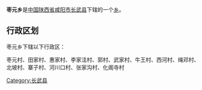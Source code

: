 {{中国乡级行政区
|行政区全称 = 枣元乡
|景观照片文件名 = 
|景观照片描述 = 
|汉语拼音 =
|其他语言 = 
|其他语言名称 = 
|位置图文件名 = 
|位置图描述 = 
|自定义图片=
|上级行政区 = [[陕西省|陕西省]][[咸阳市|咸阳市]][[长武县|长武县]]
|行政区类别 = [[乡级行政区|乡]]
|行政区划代码 = 
|行政区划 = 
|村委会 = 
|居委会 = 
|建置时间 = 
|领导职位 = 
|领导名称 = 
|政府驻地 = 
|毗邻 = 
|地理坐标 = 
|总面积 = 
|总人口 = 
|户籍人口 = 
|户籍人口年份 = 
|常住人口 = 
|常住人口年份 = 
|人口密度 = 
|GDP = 
|邮政编码 = 
|电话区号 = 
|官方网站 = 
|网站名称 = 
}}
'''枣元乡'''是[[中华人民共和国|中国]][[陕西省|陕西省]][[咸阳市|咸阳市]][[长武县|长武县]]下辖的一个[[乡级行政区|乡]]。

== 行政区划 ==
枣元乡下辖以下行政区：

枣元村、田家村、惠家村、李家洼村、郭村、武家村、牛王村、西河村、绳邓村、北坡村、寨子村、河川口村、张家沟村、化阁寺村

{{陕西小作品}}
{{长武县行政区划}}

[[Category:长武县|Category:长武县]]